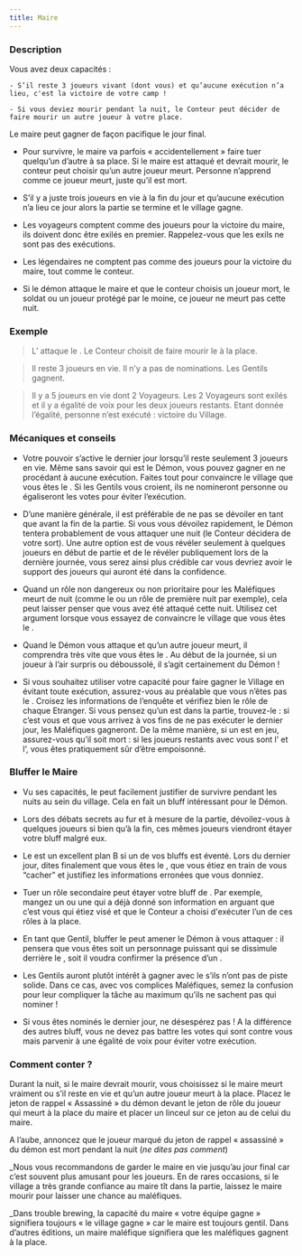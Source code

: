 ```yaml
---
title: Maire
---
```



<Role MAIRE header />

### Description

Vous avez deux capacités : 

    - S’il reste 3 joueurs vivant (dont vous) et qu’aucune exécution n’a lieu, c'est la victoire de votre camp ! 

    - Si vous deviez mourir pendant la nuit, le Conteur peut décider de faire mourir un autre joueur à votre place.

Le maire peut gagner de façon pacifique le jour final.

-	Pour survivre, le maire va parfois « accidentellement » faire tuer quelqu’un d’autre à sa place. Si le maire est attaqué et devrait mourir, le conteur peut choisir qu’un autre joueur meurt. Personne n’apprend comme ce joueur meurt, juste qu’il est mort.

-	S’il y a juste trois joueurs en vie à la fin du jour et qu’aucune exécution n’a lieu ce jour alors la partie se termine et le village gagne.

-	Les voyageurs comptent comme des joueurs pour la victoire du maire, ils doivent donc être exilés en premier. Rappelez-vous que les exils ne sont pas des exécutions. 

-	Les légendaires ne comptent pas comme des joueurs pour la victoire du maire, tout comme le conteur.

-	Si le démon attaque le maire et que le conteur choisis un joueur mort, le soldat ou un joueur protégé par le moine, ce joueur ne meurt pas cette nuit.


### Exemple
> L’<Role IMP /> attaque le <Role MAIRE />. Le Conteur choisit de faire mourir le <Role GARDIEN /> à la place.

> Il reste 3 joueurs en vie. Il n’y a pas de nominations. Les Gentils gagnent.

> Il y a 5 joueurs en vie dont 2 Voyageurs. Les 2 Voyageurs sont exilés et il y a égalité de voix pour les deux joueurs restants. Etant donnée l’égalité, personne n’est exécuté : victoire du Village.


### Mécaniques et conseils
- Votre pouvoir s’active le dernier jour lorsqu’il reste seulement 3 joueurs en vie. Même sans savoir qui est le Démon, vous pouvez gagner en ne procédant à aucune exécution. Faites tout pour convaincre le village que vous êtes le <Role MAIRE />. Si les Gentils vous croient, ils ne nomineront personne ou égaliseront les votes pour éviter l’exécution.

- D’une manière générale, il est préférable de ne pas se dévoiler en tant que <Role MAIRE /> avant la fin de la partie. Si vous vous dévoilez rapidement, le Démon tentera probablement de vous attaquer une nuit (le Conteur décidera de votre sort). Une autre option est de vous révéler seulement à quelques joueurs en début de partie et de le révéler publiquement lors de la dernière journée, vous serez ainsi plus crédible car vous devriez avoir le support des joueurs qui auront été dans la confidence.

- Quand un rôle non dangereux ou non prioritaire pour les Maléfiques meurt de nuit (comme le <Role MAJORDOME /> ou un rôle de première nuit par exemple), cela peut laisser penser que vous avez été attaqué cette nuit. Utilisez cet argument lorsque vous essayez de convaincre le village que vous êtes le <Role MAIRE />.

- Quand le Démon vous attaque et qu’un autre joueur meurt, il comprendra très vite que vous êtes le <Role MAIRE />. Au début de la journée, si un joueur à l’air surpris ou déboussolé, il s’agit certainement du Démon !

- Si vous souhaitez utiliser votre capacité pour faire gagner le Village en évitant toute exécution, assurez-vous au préalable que vous n’êtes pas le <Role SOULARD />. Croisez les informations de l’enquête et vérifiez bien le rôle de chaque Etranger. Si vous pensez qu’un <Role SOULARD /> est dans la partie, trouvez-le : si c’est vous et que vous arrivez à vos fins de ne pas exécuter le dernier jour, les Maléfiques gagneront. De la même manière, si un <Role EMPOISONNEUR /> est en jeu, assurez-vous qu’il soit mort : si les joueurs restants avec vous sont l’<Role IMP /> et l’<Role EMPOISONNEUR />, vous êtes pratiquement sûr d’être empoisonné.


### Bluffer le Maire
- Vu ses capacités, le <Role MAIRE /> peut facilement justifier de survivre pendant les nuits au sein du village. Cela en fait un bluff intéressant pour le Démon.

- Lors des débats secrets au fur et à mesure de la partie, dévoilez-vous à quelques joueurs si bien qu’à la fin, ces mêmes joueurs viendront étayer votre bluff malgré eux.

- Le <Role MAIRE /> est un excellent plan B si un de vos bluffs est éventé. Lors du dernier jour, dites finalement que vous êtes le <Role MAIRE />, que vous étiez en train de vous “cacher” et justifiez les informations erronées que vous donniez.

- Tuer un rôle secondaire peut étayer votre bluff de <Role MAIRE /> . Par exemple, mangez un <Role RECLUS /> ou une <Role LAVANDIERE /> qui a déjà donné son information en arguant que c’est vous qui étiez visé et que le Conteur a choisi d'exécuter l’un de ces rôles à la place.

- En tant que Gentil, bluffer le <Role MAIRE /> peut amener le Démon à vous attaquer : il pensera que vous êtes soit un personnage puissant qui se dissimule derrière le <Role MOINE />, soit il voudra confirmer la présence d’un <Role MAIRE />.

- Les Gentils auront plutôt intérêt à gagner avec le <Role MAIRE /> s’ils n’ont pas de piste solide. Dans ce cas, avec vos complices Maléfiques, semez la confusion pour leur compliquer la tâche au maximum qu’ils ne sachent pas qui nominer !

- Si vous êtes nominés le dernier jour, ne désespérez pas ! A la différence des autres bluff, vous ne devez pas battre les votes qui sont contre vous mais parvenir à une égalité de voix pour éviter votre exécution.

### Comment conter ?

Durant la nuit, si le maire devrait mourir, vous choisissez si le maire meurt vraiment ou s’il reste en vie et qu’un autre joueur meurt à la place. Placez le jeton de rappel « Assassiné » du démon devant le jeton de rôle du joueur qui meurt à la place du maire et placer un linceul sur ce jeton au de celui du maire.

A l’aube, annoncez que le joueur marqué du jeton de rappel « assassiné » du démon est mort pendant la nuit (_ne dites pas comment_)

_Nous vous recommandons de garder le maire en vie jusqu’au jour final car c’est souvent plus amusant pour les joueurs. En de rares occasions, si le village a très grande confiance au maire tît dans la partie, laissez le maire mourir pour laisser une chance au maléfiques.

_Dans trouble brewing, la capacité du maire « votre équipe gagne » signifiera toujours « le village gagne » car le maire est toujours gentil. Dans d’autres éditions, un maire maléfique signifiera que les maléfiques gagnent à la place. 
